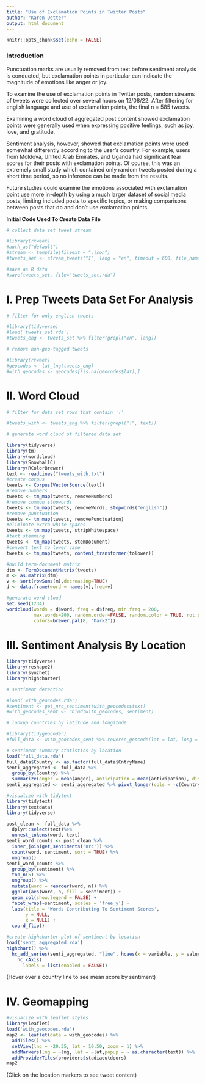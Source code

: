 ---
title: "Use of Exclamation Points in Twitter Posts"
author: "Karen Detter"
output: html_document
---

```{r setup, include=FALSE}
knitr::opts_chunk$set(echo = FALSE)
```

### Introduction

Punctuation marks are usually removed from text before sentiment analysis is conducted, but exclamation points in particular can indicate the magnitude of emotions like anger or joy.

To examine the use of exclamation points in Twitter posts, random streams of tweets were collected over several hours on 12/08/22. After filtering for english language and use of exclamation points, the final n = 585 tweets.

Examining a word cloud of aggregated post content showed exclamation points were generally used when expressing positive feelings, such as joy, love, and gratitude. 

Sentiment analysis, however, showed that exclamation points were used somewhat differently according to the user's country. For example, users from Moldova, United Arab Emirates, and Uganda had significant fear scores for their posts with exclamation points. Of course, this was an extremely small study which contained only random tweets posted during a short time period, so no inference can be made from the results. 

Future studies could examine the emotions associated with exclamation point use more in-depth by using a much larger dataset of social media posts, limiting included posts to specific topics, or making comparisons between posts that do and don't use exclamation points.


**Initial Code Used To Create Data File**
```{r}
# collect data set tweet stream

#library(rtweet)
#auth_as("default")
#stream <- tempfile(fileext = ".json")
#tweets_set <- stream_tweets("I", lang = "en", timeout = 600, file_name = stream)

#save as R data
#save(tweets_set, file="tweets_set.rda")
```

# I. Prep Tweets Data Set For Analysis

```{r}
# filter for only english tweets

#library(tidyverse)
#load('tweets_set.rda')
#tweets_eng <- tweets_set %>% filter(grepl("en", lang))
```

```{r}
# remove non-geo-tagged tweets

#library(rtweet)
#geocodes <- lat_lng(tweets_eng)
#with_geocodes <- geocodes[!is.na(geocodes$lat),] 
```

# II. Word Cloud

```{r}
# filter for data set rows that contain '!'

#tweets_with <- tweets_eng %>% filter(grepl("!", text))
```

```{r}
# generate word cloud of filtered data set

library(tidyverse)
library(tm)
library(wordcloud)
library(SnowballC)
library(RColorBrewer)
text <- readLines("tweets_with.txt")
#create corpus
tweets <- Corpus(VectorSource(text))
#remove numbers
tweets <- tm_map(tweets, removeNumbers)
#remove common stopwords
tweets <- tm_map(tweets, removeWords, stopwords("english"))
#remove punctuation
tweets <- tm_map(tweets, removePunctuation)
#eliminate extra white spaces
tweets <- tm_map(tweets, stripWhitespace)
#text stemming
tweets <- tm_map(tweets, stemDocument)
#convert text to lower case
tweets <- tm_map(tweets, content_transformer(tolower))

#build term-document matrix
dtm <- TermDocumentMatrix(tweets)
m <- as.matrix(dtm)
v <- sort(rowSums(m),decreasing=TRUE)
d <- data.frame(word = names(v),freq=v)

#generate word cloud
set.seed(1234)
wordcloud(words = d$word, freq = d$freq, min.freq = 200,
          max.words=200, random.order=FALSE, random.color = TRUE, rot.per=0.35, 
          colors=brewer.pal(8, "Dark2"))
```

# III. Sentiment Analysis By Location

```{r}
library(tidyverse)
library(reshape2)
library(syuzhet)
library(highcharter)

# sentiment detection

#load('with_geocodes.rda')
#sentiment <- get_nrc_sentiment(with_geocodes$text)
#with_geocodes_sent <- cbind(with_geocodes, sentiment)
```

```{r}
# lookup countries by latitude and longitude

#library(tidygeocoder)
#full_data <- with_geocodes_sent %>% reverse_geocode(lat = lat, long = lng, #method = 'arcgis', full_results = TRUE)
```

```{r}
# sentiment summary statistics by location
load('full_data.rda')
full_data$Country <- as.factor(full_data$CntryName)
senti_aggregated <- full_data %>%
  group_by(Country) %>%
  summarize(anger = mean(anger), anticipation = mean(anticipation), disgust = mean(disgust), fear = mean(fear), joy = mean(joy), sadness = mean(sadness), surprise = mean(surprise), trust = mean(trust))
senti_aggregated <- senti_aggregated %>% pivot_longer(cols = -c(Country), names_to = 'variable', values_to = 'value')
```

```{r}
#visualize with tidytext
library(tidytext)
library(textdata)
library(tidyverse)

post_clean <- full_data %>%
  dplyr::select(text)%>%
  unnest_tokens(word, text)
senti_word_counts <- post_clean %>%
  inner_join(get_sentiments('nrc')) %>%
  count(word, sentiment, sort = TRUE) %>%
  ungroup()
senti_word_counts %>%
  group_by(sentiment) %>%
  top_n(5) %>%
  ungroup() %>%
  mutate(word = reorder(word, n)) %>%
  ggplot(aes(word, n, fill = sentiment)) +
  geom_col(show.legend = FALSE) +
  facet_wrap(~sentiment, scales = 'free_y') +
  labs(title = 'Words Contributing To Sentiment Scores',
       y = NULL,
       x = NULL) +
  coord_flip()

```

```{r}
#create highcharter plot of sentiment by location
load('senti_aggregated.rda')
highchart() %>%
  hc_add_series(senti_aggregated, "line", hcaes(x = variable, y = value, group = Country)) %>%
    hc_xAxis(
      labels = list(enabled = FALSE))
```

(Hover over a country line to see mean score by sentiment)

# IV. Geomapping

```{r}
#visualize with leaflet styles
library(leaflet)
load('with_geocodes.rda')
map2 <- leaflet(data = with_geocodes) %>% 
  addTiles() %>%
  setView(lng = -20.35, lat = 10.50, zoom = 1) %>% 
  addMarkers(lng = ~lng, lat = ~lat,popup = ~ as.character(text)) %>% 
  addProviderTiles(providers$stadiaoutdoors) 
map2
```

(Click on the location markers to see tweet content)
